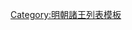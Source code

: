 {{ming|title=明朝淳河國諸王|ed=淳河國|head=[[萬曆]]九年（[[1581年]]）封。|
{{ming/title}}
{{ming/list|淳河懷僖王|[[朱常汭]]|朱翊鈏、嫡五子|[[1581年]]—[[1592年]]|萬曆九年封。二十年薨。}}
{{ming/list|淳河王|[[朱由栻]]|朱常汭、嫡一子|[[1602年]]—[[1645年]]|萬曆三十年襲封。[[隆武]]元年八月薨。}}
}}<noinclude>
[[Category:明朝諸王列表模板]]
</noinclude>